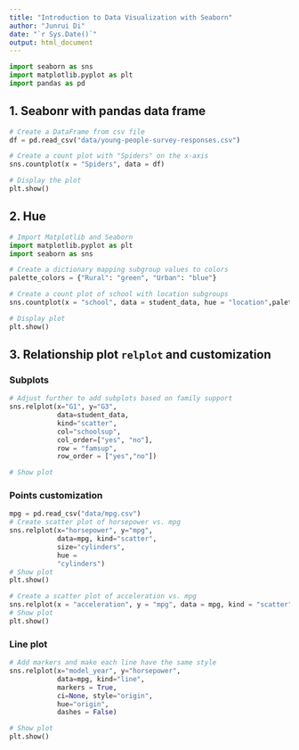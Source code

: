 ```yaml
---
title: "Introduction to Data Visualization with Seaborn"
author: "Junrui Di"
date: "`r Sys.Date()`"
output: html_document
---
```


```python
import seaborn as sns
import matplotlib.pyplot as plt
import pandas as pd
```

## 1. Seabonr with pandas data frame

```python
# Create a DataFrame from csv file
df = pd.read_csv("data/young-people-survey-responses.csv")

# Create a count plot with "Spiders" on the x-axis
sns.countplot(x = "Spiders", data = df)

# Display the plot
plt.show()
```

## 2. Hue
```python
# Import Matplotlib and Seaborn
import matplotlib.pyplot as plt
import seaborn as sns

# Create a dictionary mapping subgroup values to colors
palette_colors = {"Rural": "green", "Urban": "blue"}

# Create a count plot of school with location subgroups
sns.countplot(x = "school", data = student_data, hue = "location",palette=palette_colors)

# Display plot
plt.show()
```

## 3. Relationship plot `relplot` and customization

### Subplots
```python
# Adjust further to add subplots based on family support
sns.relplot(x="G1", y="G3", 
            data=student_data,
            kind="scatter", 
            col="schoolsup",
            col_order=["yes", "no"],
            row = "famsup",
            row_order = ["yes","no"])

# Show plot
```

### Points customization
```python
mpg = pd.read_csv("data/mpg.csv")
# Create scatter plot of horsepower vs. mpg
sns.relplot(x="horsepower", y="mpg", 
            data=mpg, kind="scatter", 
            size="cylinders",
            hue = 
            "cylinders")
# Show plot
plt.show()

# Create a scatter plot of acceleration vs. mpg
sns.relplot(x = "acceleration", y = "mpg", data = mpg, kind = "scatter", hue = "origin", style = "origin")
# Show plot
plt.show()
```

### Line plot
```python
# Add markers and make each line have the same style
sns.relplot(x="model_year", y="horsepower", 
            data=mpg, kind="line", 
            markers = True,
            ci=None, style="origin", 
            hue="origin",
            dashes = False)

# Show plot
plt.show()
```



